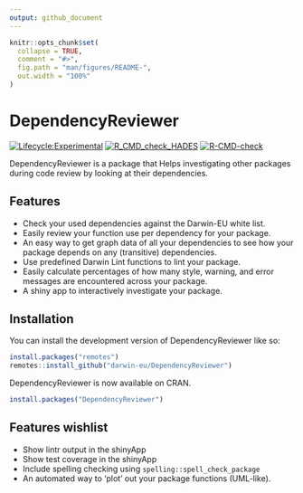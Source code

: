 ```yaml
---
output: github_document
---
```


<!-- README.md is generated from README.Rmd. Please edit that file -->

```r
knitr::opts_chunk$set(
  collapse = TRUE,
  comment = "#>",
  fig.path = "man/figures/README-",
  out.width = "100%"
)
```

# DependencyReviewer

<!-- badges: start -->
[![Lifecycle:Experimental](https://img.shields.io/badge/Lifecycle-Stable-339999/)](https://lifecycle.r-lib.org/articles/stages.html#stable/)
[![R_CMD_check_HADES](https://github.com/darwin-eu/DependencyReviewer/actions/workflows/R_CMD_check_HADES.yaml/badge.svg)](https://github.com/darwin-eu/DependencyReviewer/actions/workflows/R_CMD_check_HADES.yaml)
[![R-CMD-check](https://github.com/darwin-eu/DependencyReviewer/actions/workflows/R-CMD-check.yaml/badge.svg)](https://github.com/darwin-eu/DependencyReviewer/actions/workflows/R-CMD-check.yaml)
<!-- badges: end -->

DependencyReviewer is a package that Helps investigating other packages during code review by looking at their dependencies.

## Features
- Check your used dependencies against the Darwin-EU white list.
- Easily review your function use per dependency for your package.
- An easy way to get graph data of all your dependencies to see how your package depends on any (transitive) dependencies.
- Use predefined Darwin Lint functions to lint your package.
- Easily calculate percentages of how many style, warning, and error messages are encountered across your package.
- A shiny app to interactively investigate your package.

## Installation <a name="Installation"></a>

You can install the development version of DependencyReviewer like so:
```r
install.packages("remotes")
remotes::install_github("darwin-eu/DependencyReviewer")
```

DependencyReviewer is now available on CRAN.
```r
install.packages("DependencyReviewer")
```

## Features wishlist
- Show lintr output in the shinyApp
- Show test coverage in the shinyApp
- Include spelling checking using `spelling::spell_check_package`
- An automated way to 'plot' out your package functions (UML-like).
